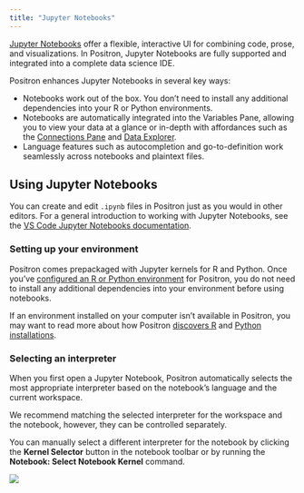 ```yaml
---
title: "Jupyter Notebooks"
---
```


[Jupyter Notebooks](https://jupyter-notebook.readthedocs.io/en/latest/notebook.html) offer a flexible, interactive UI for combining code, prose, and visualizations. In Positron, Jupyter Notebooks are fully supported and integrated into a complete data science IDE.

Positron enhances Jupyter Notebooks in several key ways:

-   Notebooks work out of the box. You don't need to install any additional dependencies into your R or Python environments.
-   Notebooks are automatically integrated into the Variables Pane, allowing you to view your data at a glance or in-depth with affordances such as the [Connections Pane](connections-pane.qmd) and [Data Explorer](data-explorer.qmd).
-   Language features such as autocompletion and go-to-definition work seamlessly across notebooks and plaintext files.

<!--# TODO: Add a screenshot showcasing a data science notebook with the variables pane populated -->

## Using Jupyter Notebooks

You can create and edit `.ipynb` files in Positron just as you would in other editors. For a general introduction to working with Jupyter Notebooks, see the [VS Code Jupyter Notebooks documentation](https://code.visualstudio.com/docs/datascience/jupyter-notebooks).

### Setting up your environment

Positron comes prepackaged with Jupyter kernels for R and Python. Once you've [configured an R or Python environment](managing-interpreters.qmd) for Positron, you do not need to install any additional dependencies into your environment before using notebooks.

If an environment installed on your computer isn't available in Positron, you may want to read more about how Positron [discovers R](r-installations.qmd) and [Python installations](python-installations.qmd).

### Selecting an interpreter

When you first open a Jupyter Notebook, Positron automatically selects the most appropriate interpreter based on the notebook's language and the current workspace.

::: callout-tip
We recommend matching the selected interpreter for the workspace and the notebook, however, they can be controlled separately.
:::

You can manually select a different interpreter for the notebook by clicking the **Kernel Selector** button in the notebook toolbar or by running the **Notebook: Select Notebook Kernel** command.

![](images/jupyter-notebooks-kernel-selector.png)